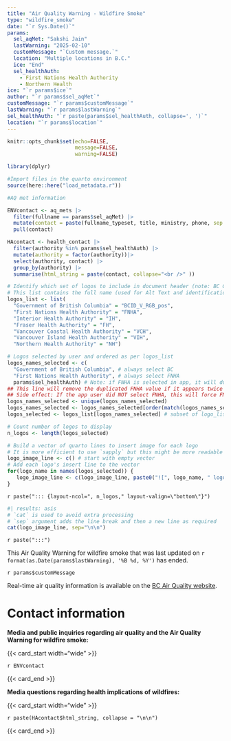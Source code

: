 ```yaml
---
title: "Air Quality Warning - Wildfire Smoke" 
type: "wildfire_smoke" 
date: "`r Sys.Date()`" 
params: 
  sel_aqMet: "Sakshi Jain" 
  lastWarning: "2025-02-10" 
  customMessage: "`Custom message.`" 
  location: "Multiple locations in B.C."
  ice: "End" 
  sel_healthAuth: 
    - First Nations Health Authority 
    - Northern Health 
ice: "`r params$ice`" 
author: "`r params$sel_aqMet`" 
customMessage: "`r params$customMessage`" 
lastWarning: "`r params$lastWarning`" 
sel_healthAuth: "`r paste(params$sel_healthAuth, collapse=', ')`" 
location: "`r params$location`"
---
```


```{=html}
<!--
Copyright 2025 Province of British Columbia

This work is licensed under the Creative Commons Attribution 4.0 International License.
To view a copy of this license, visit http://creativecommons.org/licenses/by/4.0/.
-->
```

```r

knitr::opts_chunk$set(echo=FALSE,
                      message=FALSE,
                      warning=FALSE)

library(dplyr)

#Import files in the quarto environment
source(here::here("load_metadata.r"))

```

```r
#AQ met information

ENVcontact <- aq_mets |>
  filter(fullname == params$sel_aqMet) |>
  mutate(contact = paste(fullname_typeset, title, ministry, phone, sep = "<br />")) |> 
  pull(contact)

HAcontact <- health_contact |>
  filter(authority %in% params$sel_healthAuth) |>
  mutate(authority = factor(authority))|> 
  select(authority, contact) |>
  group_by(authority) |> 
  summarise(html_string = paste(contact, collapse="<br />" ))
```

```r
# Identify which set of logos to include in document header (note: BC Gov and FNHA logos are included in all cases so are not used to define logo file name)
# This list contains the full name (used for Alt Text and identification) on the left as the keys of the list and the initials (used for the logo file name) on the right as values of the list
logos_list <- list(
  "Government of British Columbia" = "BCID_V_RGB_pos",
  "First Nations Health Authority" = "FNHA",
  "Interior Health Authority" = "IH", 
  "Fraser Health Authority" = "FH", 
  "Vancouver Coastal Health Authority" = "VCH", 
  "Vancouver Island Health Authority" = "VIH", 
  "Northern Health Authority" = "NH")

# Logos selected by user and ordered as per logos_list
logos_names_selected <- c(
  "Government of British Columbia", # always select BC
  "First Nations Health Authority", # always select FNHA 
  params$sel_healthAuth) # Note: if FNHA is selected in app, it will duplicate
## This line will remove the duplicated FNHA value if it appears twice
## Side effect: If the app user did NOT select FNHA, this will force FNHA to appear
logos_names_selected <- unique(logos_names_selected)
logos_names_selected <- logos_names_selected[order(match(logos_names_selected, names(logos_list)))]  # match order to logos_list
logos_selected <- logos_list[logos_names_selected] # subset of logo_list

# Count number of logos to display
n_logos <- length(logos_selected)

# Build a vector of quarto lines to insert image for each logo
# It is more efficient to use `sapply` but this might be more readable
logo_image_line <- c() # start with empty vector
# Add each logo's insert line to the vector
for(logo_name in names(logos_selected)) {
   logo_image_line <- c(logo_image_line, paste0("![", logo_name, " logo](//assets/logo_", logos_selected[[logo_name]], ".png)\\"))
}
```

<!-- Logo header, the layout-col should be set based on number of logos including FHNA and BCGov-->

<!-- the trailing slash means the text in square brackets is alt text -->

`r paste("::: {layout-ncol=", n_logos," layout-valign=\"bottom\"}")`

```r
#| results: asis
# `cat` is used to avoid extra processing
# `sep` argument adds the line break and then a new line as required
cat(logo_image_line, sep="\n\n")
```

`r paste(":::")`

This Air Quality Warning for wildfire smoke that was last updated on `r format(as.Date(params$lastWarning), '%B %d, %Y')` has ended.

`r params$customMessage`

Real-time air quality information is available on the [BC Air Quality website](https://gov.bc.ca/airqualityhealthindex).

# Contact information

**Media and public inquiries regarding air quality and the Air Quality Warning for wildfire smoke:**

{{< card_start width="wide" >}}

`r ENVcontact`

{{< card_end >}}

**Media questions regarding health implications of wildfires:**

{{< card_start width="wide" >}}

`r paste(HAcontact$html_string, collapse = "\n\n")`

{{< card_end >}}
